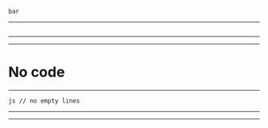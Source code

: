 
<CodeSurfer>

```foo
bar
```

</CodeSurfer>

---

<CodeSurfer>

```js title="Empty Step"
```

</CodeSurfer>

---

<CodeSurfer>

</CodeSurfer>

---

<CodeSurfer>

# No code

</CodeSurfer>

---

<CodeSurfer>```js // no empty lines ```</CodeSurfer>

---

<CodeSurferColumns>

</CodeSurferColumns>

---

<CodeSurferColumns>

<Step>

</Step>

</CodeSurferColumns>

